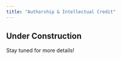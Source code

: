 ```yaml
---
title: "Authorship & Intellectual Credit"
---
```


## Under Construction

Stay tuned for more details!
